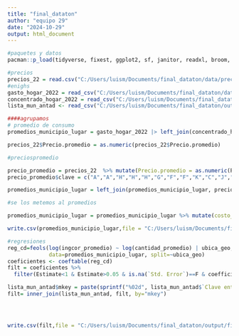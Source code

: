 ---
title: "final_dataton"
author: "equipo 29"
date: "2024-10-29"
output: html_document
---

```{R}
#paquetes y datos
pacman::p_load(tidyverse, fixest, ggplot2, sf, janitor, readxl, broom, nnls)

#precios
precios_22 = read.csv("C:/Users/luism/Documents/final_dataton/data/precios_22.csv")
#enighs
gasto_hogar_2022 = read_csv("C:/Users/luism/Documents/final_dataton/data/enigh/2022/gastoshogar.csv")
concentrado_hogar_2022 = read_csv("C:/Users/luism/Documents/final_dataton/data/enigh/2022/concentradohogar.csv")
lista_mun_antad <- read_csv("C:/Users/luism/Documents/final_dataton/output/lista_mun_antad.csv")


```

```{R}
####agrupamos
# promedio de consumo
promedios_municipio_lugar = gasto_hogar_2022 |> left_join(concentrado_hogar_2022) |> filter(lugar_comp != 0) |> mutate(internet = lugar_comp == 18, clave=substr(clave,1,1)) |> group_by(ubica_geo, internet, clave) |> summarise(cantidad_promedio = mean(cantidad), gasto_promedio = mean(gasto), ingcor_promedio = mean(ing_cor)) |> mutate(costo_promedio = gasto_promedio/cantidad_promedio)|>ungroup()

precios_22$Precio.promedio = as.numeric(precios_22$Precio.promedio)

#preciospromedio

precio_promedio = precios_22  %>% mutate(Precio.promedio = as.numeric(Precio.promedio)) %>% filter(!is.na(Precio.promedio)) %>% group_by(Grupo) %>% summarise(precio_medio=mean(Precio.promedio)) %>% ungroup()
precio_promedio$clave = c("A","A","H","H","H","G","F","F","K","C","J","D","B","M","E","L","N")

promedios_municipio_lugar = left_join(promedios_municipio_lugar, precio_promedio)

#se los metemos al promedios

promedios_municipio_lugar = promedios_municipio_lugar %>% mutate(costo_promedio = ifelse(is.na(costo_promedio), precio_medio,costo_promedio), cantidad_promedio = ifelse(is.na(cantidad_promedio), gasto_promedio / costo_promedio, cantidad_promedio), gasto_promedio=ifelse(is.na(gasto_promedio), cantidad_promedio*costo_promedio,gasto_promedio), mun_int=ifelse(internet,paste("int",ubica_geo,sep=""), paste("fis",ubica_geo,sep=""))) %>% filter(!((is.na(cantidad_promedio)| is.na(gasto_promedio )))) %>% filter(internet == T)

write.csv(promedios_municipio_lugar,file = "C:/Users/luism/Documents/final_dataton/output/promedios_mun.csv")


```

```{R}
#regresiones
reg_cd=feols(log(ingcor_promedio) ~ log(cantidad_promedio) | ubica_geo,
             data=promedios_municipio_lugar, split=~ubica_geo)
coeficientes <- coeftable(reg_cd)
filt = coeficientes %>%
  filter(Estimate<1 & Estimate>0.05 & is.na(`Std. Error`)==F & coefficient!="(Intercept)") %>% select(sample, Estimate) %>% rename(mkey=sample)

lista_mun_antad$mkey = paste(sprintf("%02d", lista_mun_antad$`Clave entidad`),sprintf("%03d",lista_mun_antad$`Clave municipio`),sep="")
filt= inner_join(lista_mun_antad, filt, by="mkey")




write.csv(filt,file = "C:/Users/luism/Documents/final_dataton/output/filt_final.csv")


```